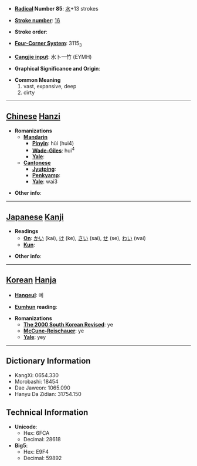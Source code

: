 * '''[[Wiktionary:Chinese radical index| Radical]] Number 85''': [[Wiktionary:Chinese radical index 水|水]]+13 strokes

* '''[[Wiktionary:Chinese total strokes index|Stroke number]]''': [[Wiktionary:Chinese total strokes index 16|16]]

* '''Stroke order''': 

* '''[[Wiktionary:Chinese four corner index|Four-Corner System]]''': 3115<sub>3</sub>

* '''[[Wiktionary:Chinese Cangjie index|Cangjie input]]''': 水卜一竹 (EYMH)

* '''Graphical Significance and Origin''': 

* '''Common Meaning'''
*#vast, expansive, deep
*# dirty


----

== [[Chinese]] [[Hanzi]] ==

* '''Romanizations'''
** '''[[Mandarin]]'''
*** '''[[Pinyin]]''': hùi (hui4)
*** '''[[Wade-Giles]]''': hui<sup>4</sup>
*** '''[[Yale]]''': 
** '''[[Cantonese]]'''
*** '''[[Jyutping]]''':
*** '''[[Penkyamp]]''': 
*** '''[[Yale]]''': wai3

* '''Other info''': 

----

== [[Japanese]] [[Kanji]] ==

* '''Readings'''
** '''[[On]]''': [[かい]] (kai), [[け]] (ke), [[さい]] (sai), [[せ]] (se), [[わい]] (wai)
** '''[[Kun]]''': 

* '''Other info''':  

----

== [[Korean]] [[Hanja]] ==

* '''[[Hangeul]]''': 예

* '''[[Eumhun]] reading''': 

* '''Romanizations'''
** '''[[The 2000 South Korean Revised Romanization|The 2000 South Korean Revised]]''': ye
** '''[[McCune-Reischauer]]''': ye
** '''[[Yale]]''': yey

----

== Dictionary Information ==

* KangXi: 0654.330
* Morobashi: 18454
* Dae Jaweon: 1065.090
* Hanyu Da Zidian: 31754.150

== Technical Information ==

* '''Unicode''':
** Hex: 6FCA
** Decimal: 28618
* '''Big5''':
** Hex: E9F4
** Decimal: 59892